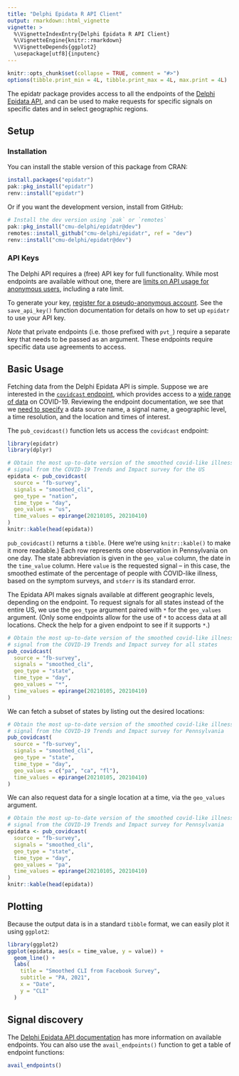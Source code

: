 ```yaml
---
title: "Delphi Epidata R API Client"
output: rmarkdown::html_vignette
vignette: >
  %\VignetteIndexEntry{Delphi Epidata R API Client}
  %\VignetteEngine{knitr::rmarkdown}
  %\VignetteDepends{ggplot2}
  \usepackage[utf8]{inputenc}
---
```


```r
knitr::opts_chunk$set(collapse = TRUE, comment = "#>")
options(tibble.print_min = 4L, tibble.print_max = 4L, max.print = 4L)
```

The epidatr package provides access to all the endpoints of the [Delphi Epidata
API](https://cmu-delphi.github.io/delphi-epidata/), and can be used to make
requests for specific signals on specific dates and in select geographic
regions.


## Setup

### Installation

You can install the stable version of this package from CRAN:

```R
install.packages("epidatr")
pak::pkg_install("epidatr")
renv::install("epidatr")
```

Or if you want the development version, install from GitHub:

```R
# Install the dev version using `pak` or `remotes`
pak::pkg_install("cmu-delphi/epidatr@dev")
remotes::install_github("cmu-delphi/epidatr", ref = "dev")
renv::install("cmu-delphi/epidatr@dev")
```

### API Keys

The Delphi API requires a (free) API key for full functionality. While most
endpoints are available without one, there are
[limits on API usage for anonymous users](https://cmu-delphi.github.io/delphi-epidata/api/api_keys.html),
including a rate limit.

To generate your key,
[register for a pseudo-anonymous account](https://api.delphi.cmu.edu/epidata/admin/registration_form).
See the `save_api_key()` function documentation for details on how to set up
`epidatr` to use your API key.

_Note_ that private endpoints (i.e. those prefixed with `pvt_`) require a
separate key that needs to be passed as an argument. These endpoints require
specific data use agreements to access.


## Basic Usage

Fetching data from the Delphi Epidata API is simple. Suppose we are
interested in the
[`covidcast` endpoint](https://cmu-delphi.github.io/delphi-epidata/api/covidcast.html),
which provides access to a
[wide range of data](https://cmu-delphi.github.io/delphi-epidata/api/covidcast_signals.html)
on COVID-19. Reviewing the endpoint documentation, we see that we
[need to specify](https://cmu-delphi.github.io/delphi-epidata/api/covidcast.html#constructing-api-queries)
a data source name, a signal name, a geographic level, a time resolution, and
the location and times of interest.

The `pub_covidcast()` function lets us access the `covidcast` endpoint:

```r
library(epidatr)
library(dplyr)

# Obtain the most up-to-date version of the smoothed covid-like illness (CLI)
# signal from the COVID-19 Trends and Impact survey for the US
epidata <- pub_covidcast(
  source = "fb-survey",
  signals = "smoothed_cli",
  geo_type = "nation",
  time_type = "day",
  geo_values = "us",
  time_values = epirange(20210105, 20210410)
)
knitr::kable(head(epidata))
```

`pub_covidcast()` returns a `tibble`. (Here we’re using `knitr::kable()` to make
it more readable.) Each row represents one observation in Pennsylvania on one
day. The state abbreviation is given in the `geo_value` column, the date in
the `time_value` column. Here `value` is the requested signal -- in this
case, the smoothed estimate of the percentage of people with COVID-like
illness, based on the symptom surveys, and `stderr` is its standard error.

The Epidata API makes signals available at different geographic levels,
depending on the endpoint. To request signals for all states instead of the
entire US, we use the `geo_type` argument paired with `*` for the
`geo_values` argument. (Only some endpoints allow for the use of `*` to
access data at all locations. Check the help for a given endpoint to see if
it supports `*`.)

```r
# Obtain the most up-to-date version of the smoothed covid-like illness (CLI)
# signal from the COVID-19 Trends and Impact survey for all states
pub_covidcast(
  source = "fb-survey",
  signals = "smoothed_cli",
  geo_type = "state",
  time_type = "day",
  geo_values = "*",
  time_values = epirange(20210105, 20210410)
)
```

We can fetch a subset of states by listing out the desired locations:

```r
# Obtain the most up-to-date version of the smoothed covid-like illness (CLI)
# signal from the COVID-19 Trends and Impact survey for Pennsylvania
pub_covidcast(
  source = "fb-survey",
  signals = "smoothed_cli",
  geo_type = "state",
  time_type = "day",
  geo_values = c("pa", "ca", "fl"),
  time_values = epirange(20210105, 20210410)
)
```

We can also request data for a single location at a time, via the `geo_values` argument.

```r
# Obtain the most up-to-date version of the smoothed covid-like illness (CLI)
# signal from the COVID-19 Trends and Impact survey for Pennsylvania
epidata <- pub_covidcast(
  source = "fb-survey",
  signals = "smoothed_cli",
  geo_type = "state",
  time_type = "day",
  geo_values = "pa",
  time_values = epirange(20210105, 20210410)
)
knitr::kable(head(epidata))
```

## Plotting

Because the output data is in a standard `tibble` format, we can easily plot
it using `ggplot2`:

```r
library(ggplot2)
ggplot(epidata, aes(x = time_value, y = value)) +
  geom_line() +
  labs(
    title = "Smoothed CLI from Facebook Survey",
    subtitle = "PA, 2021",
    x = "Date",
    y = "CLI"
  )
```

## Signal discovery

The [Delphi Epidata API documentation](https://cmu-delphi.github.io/delphi-epidata/) has more information on available endpoints. You can also use the `avail_endpoints()` function to get a table of endpoint functions:

```r
avail_endpoints()
```

